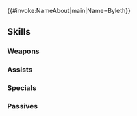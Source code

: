 {{#invoke:NameAbout|main|Name=Byleth}}{{HeroPage Tabs}}
{{Hero Infobox
|Name=Byleth
|Title=Sublime Light
|WeaponType=Colorless Tome
|MoveType=Flying
|Person=Byleth F
|Origin=Fire Emblem: Three Houses
|Gender=Female
|actorEN=Jeannie Tirado
|actorJP=伊藤静
|artist=藤坂公彦
|additionDate=August 17, 2022
|releaseDate=August 17, 2022
|poolDate=September 16, 2022
|poolRarities=5
|cv1=12
|cv2=100200
|TagID=総選挙ベレス
|InternalID=842
|Properties=brave,specRate_202502
|description=A former professor of Garreg Mach Monastery. Guided by the voice of the goddess within, she aims to illuminate the darkness smothering the world. Appears in Fire Emblem: Three Houses.
}}
{{Stats Page
|Lv1HP=17|Lv1ATK=11|Lv1SPD=10|Lv1DEF=4|Lv1RES=7
|GRHP=50|GRATK=70|GRSPD=75|GRDEF=50|GRRES=40
}}
==Skills==
===Weapons===
{{Weapons Table
|weapon1=Stone
|weapon1Default=1
|weapon1Unlock=1
|weapon2=Elstone
|weapon2Default=2
|weapon2Unlock=2
|weapon3=Atlas (weapon)
|weapon3Default=4
|weapon3Unlock=3
|weapon4=Inner Wellspring
|weapon4Default=5
|weapon4Unlock=5
}}
===Assists===
{{Assists Table}}
===Specials===
{{Specials Table
|special1=Dragon Gaze
|special1Default=4
|special1Unlock=3
|special2=Draconic Aura
|special2Unlock=4
|special3=Divine Pulse
|special3Unlock=5
}}
===Passives===
{{Passives Table
|passiveA1=Atk/Spd Catch 1
|passiveA2=Atk/Spd Catch 2
|passiveA3=Atk/Spd Catch 3
|passiveA4=Atk/Spd Catch 4
|passiveA1Unlock=2
|passiveA2Unlock=3
|passiveA3Unlock=4
|passiveA4Unlock=5
|passiveB1=Spd Preempt 1
|passiveB2=Spd Preempt 2
|passiveB3=Spd Preempt 3
|passiveB1Unlock=1
|passiveB2Unlock=2
|passiveB3Unlock=4
|passiveC1=Spd/Res Rein 1
|passiveC2=Spd/Res Rein 2
|passiveC3=Spd/Res Rein 3
|passiveC4=Spd/Res Hold
|passiveC1Unlock=2
|passiveC2Unlock=3
|passiveC3Unlock=4
|passiveC4Unlock=5
}}
{{Heroes Navbox}}